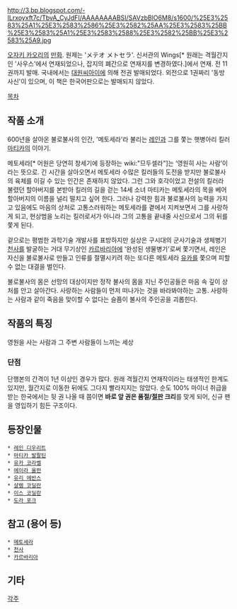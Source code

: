 http://3.bp.blogspot.com/-ILrxoyxft7c/TbvA_CyJdFI/AAAAAAAABSI/SAVzbBlO6M8/s1600/%25E3%2583%25A1%25E3%2583%2586%25E3%2582%25AA%25E3%2583%25BB%25E3%2583%25A1%25E3%2583%2588%25E3%2582%25BB%25E3%2583%25A9.jpg

[[오자키 카오리]]의 [[만화]]. 원제는 'メテオ メトセラ'. 신서관의 Wings[* 원래는 격월간지인 '사우스'에서 연재되었으나, 잡지의 폐간으로 연재지를 변경하였다.]에서 연재.
전 11권까지 발매. 국내에서는 [[대원씨아이]]에 의해 전권 발매되었다. 외전으로 1권짜리 '동방사신'이 있으며, 이 책은 한국어판으로는 발매되지 않았다. 

[[목차]]
== 작품 소개 ==
600년을 살아온 불로불사의 인간, '메토세라'라 불리는 [[레인 디우리트|레인]]과 그를 쫓는 햇병아리 킬러 [[마티카 발팔틴|마티카]]의 이야기.

메토세라[* 어원은 당연히 창세기에 등장하는 wiki:"므두셀라"]는 ‘영원히 사는 사람’이라는 뜻으로. 긴 시간을 살아오면서 메토세라 수많은 킬러들의 도전을 받지만 불로불사의 육체를 이길 수 있는 인간은 존재하지 않았다. 그런 그와 호각이었고 전설의 킬러라 불렸던 할아버지를 본받아 킬러의 길을 걷는 14세 소녀 마티카는 메토세라의 목을 베어 할아버지의 이름을 널리 떨치고 싶어 한다. 그러나 강력한 힘과 불로불사의 능력을 가지고 있음에도 마음의 상처로 고통스러워하는 메토세라를 곁에서 지켜보면서 그를 사랑하게 되고, 현상범을 노리는 킬러로서가 아니라 그의 고통을 끝내줄 사신으로서 그의 뒤를 쫓게 된다.

겉으로는 평범한 과학기술 개발사를 표방하지만 실상은 구시대의 군사기술과 생체병기 [[천사]]를 발굴하는 거대 무기상인 [[카르바리아]]에 '완성된 생물병기'로써 쫓기면서, 레인은 자신을 불로불사로 만들고 인류를 절멸시키려 하는 또다른 메토세라 [[유카 코라벨|유카]]를 쫓으며 피할 수 없는 대결을 벌인다.

불로불사의 몸은 선망의 대상이지만 정작 불사의 몸을 지닌 주인공들은 마음 속 깊이 상처를 안고 살아간다. 사랑하는 사람들이 먼저 떠나가는 것을 바라봐야하는 고통. 사랑하는 사람과 같이 죽음을 맞이할 수 없다는 슬픔이 불사의 주인공을 괴롭힌다.

== 작품의 특징 ==
영원을 사는 사람과 그 주변 사람들이 느끼는 세상

=== 단점 ===
단행본의 간격이 1년 이상인 경우가 많다. 원래 격월간지 연재작이라는 태생적인 한계도 있지만, 월간지로 이동한 뒤에도 그다지 빨라지지는 않았다. 순도 100% 마이너 취급을 받는 한국에서는 뒷 권 나올 때 쯤이면 '''바로 앞 권은 품절/[[절판]] 크리'''를 맞게 되어, 신규 팬을 영입하기 힘든 구조이다. 

== 등장인물 ==
 * [[레인 디우리트]]
 * [[마티카 발팔틴]]
 * [[유카 코라벨]]
 * [[에이라 울펀]]
 * [[유리 에반스]]
 * [[샬렘 코딜란]]
 * [[이스 코딜란]]
 * [[도라 포크]]
== 참고 (용어 등) ==
 * [[메토세라(메테오 메토세라)|메토세라]]
 * [[천사]]
 * [[카르바리아]]

== 기타 ==

[[각주]]
